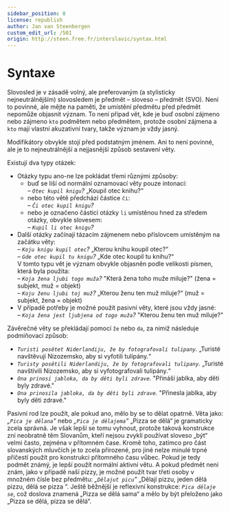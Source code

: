 ```yaml
---
sidebar_position: 8
license: republish
author: Jan van Steenbergen
custom_edit_url: /501
origin: http://steen.free.fr/interslavic/syntax.html
---
```


# Syntaxe

Slovosled je v zásadě volný, ale preferovaným (a stylisticky nejneutrálnějším) slovosledem je předmět – sloveso – předmět (SVO). Není to povinné, ale mějte na paměti, že umístění předmětu před předmět nepomůže objasnit význam. To není případ vět, kde je buď osobní zájmeno nebo zájmeno `kto` podmětem nebo předmětem, protože osobní zájmena a `kto` mají vlastní akuzativní tvary, takže význam je vždy jasný.

Modifikátory obvykle stojí před podstatným jménem. Ani to není povinné, ale je to nejneutrálnější a nejjasnější způsob sestavení věty.

Existují dva typy otázek:

- Otázky typu ano-ne lze pokládat třemi různými způsoby:
  - buď se liší od normální oznamovací věty pouze intonací:\
    _– `Otec kupil knigu`?_ „Koupil otec knihu?“
  - nebo této větě předchází částice `či`:\
    _– `Či otec kupil knigu`?_
  - nebo je označeno částicí otázky `li` umístěnou hned za středem otázky, obvykle slovesem:\
    _– `Kupil li otec knigu`?_
- Další otázky začínají tázacím zájmenem nebo příslovcem umístěným na začátku věty:\
  _– `Koju knigu kupil otec`?_ „Kterou knihu koupil otec?“\
  _– `Gde otec kupil tu knigu`?_ „Kde otec koupil tu knihu?“\
  V tomto typu vět je význam obvykle objasněn podle velikosti písmen, která byla použita:\
  – _`Koja žena ljubi togo muža`?_ "Která žena toho muže miluje?" (žena = subjekt, muž = objekt)\
  – _`Koju ženu ljubi toj muž`?_ „Kterou ženu ten muž miluje?“ (muž = subjekt, žena = objekt)
- V případě potřeby je možné použít pasivní věty, které jsou vždy jasné:\
  _– `Koja žena jest ljubjena od togo muža`?_ "Kterou ženu ten muž miluje?"

Závěrečné věty se překládají pomocí `že` nebo `da`, za nimiž následuje podmiňovací způsob:

- _`Turisti posětet Niderlandiju, že by fotografovali tulipany`._ „Turisté navštěvují Nizozemsko, aby si vyfotili tulipány.“
- _`Turisty posětili Niderlandiju, že by fotografovali tulipany`._ „Turisté navštívili Nizozemsko, aby si vyfotografovali tulipány.“
- _`Ona prinosi jabloka, da by děti byli zdrave`._ "Přináší jablka, aby děti byly zdravé."
- _`Ona prinosila jabloka, da by děti byli zdrave`._ "Přinesla jablka, aby byly děti zdravé."

Pasivní rod lze použít, ale pokud ano, mělo by se to dělat opatrně. Věta jako: _„`Pica je dělana`“_ nebo _„`Pica je dělajema`“_ „Pizza se dělá“ je gramaticky zcela správná. Je však lepší se tomu vyhnout, protože taková konstrukce zní neobratně těm Slovanům, kteří nejsou zvyklí používat sloveso „být“ velmi často, zejména v přítomném čase. Kromě toho, zatímco pro část slovanských mluvčích je to zcela přirozené, pro jiné nelze minulé trpné příčestí použít pro konstrukci přítomného času vůbec. Pokud je tedy podmět známý, je lepší použít normální aktivní větu. A pokud předmět není znám, jako v případě naší pizzy, je možné použít tvar třetí osoby v množném čísle bez předmětu: _„`Dělajut picu`”_ „Dělají pizzu, jeden dělá pizzu, dělá se pizza “. Ještě běžnější je reflexivní konstrukce: _`Pica dělaje se`_, což doslova znamená „Pizza se dělá sama“ a mělo by být přeloženo jako „Pizza se dělá, pizza se dělá“.

